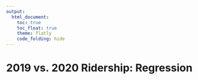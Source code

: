 ```yaml
---
output: 
  html_document:
    toc: true
    toc_float: true
    theme: flatly
    code_folding: hide
---
```


# 2019 vs. 2020 Ridership: Regression 



